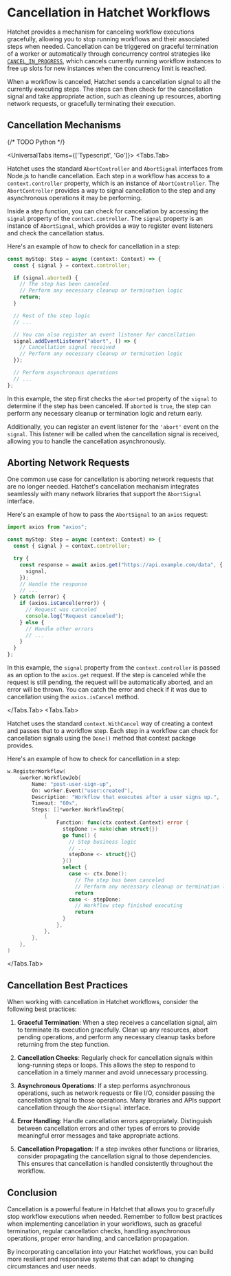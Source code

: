 
# Cancellation in Hatchet Workflows

Hatchet provides a mechanism for canceling workflow executions gracefully, allowing you to stop running workflows and their associated steps when needed. Cancellation can be triggered on graceful termination of a worker or automatically through concurrency control strategies like [`CANCEL_IN_PROGRESS`](./queue_concurrency/cancel-in-progress.mdx), which cancels currently running workflow instances to free up slots for new instances when the concurrency limit is reached.

When a workflow is canceled, Hatchet sends a cancellation signal to all the currently executing steps. The steps can then check for the cancellation signal and take appropriate action, such as cleaning up resources, aborting network requests, or gracefully terminating their execution.

## Cancellation Mechanisms

{/* TODO Python */}

<UniversalTabs items={['Typescript', 'Go']}>
<Tabs.Tab>

Hatchet uses the standard `AbortController` and `AbortSignal` interfaces from Node.js to handle cancellation. Each step in a workflow has access to a `context.controller` property, which is an instance of `AbortController`. The `AbortController` provides a way to signal cancellation to the step and any asynchronous operations it may be performing.

Inside a step function, you can check for cancellation by accessing the `signal` property of the `context.controller`. The `signal` property is an instance of `AbortSignal`, which provides a way to register event listeners and check the cancellation status.

Here's an example of how to check for cancellation in a step:

```typescript
const myStep: Step = async (context: Context) => {
  const { signal } = context.controller;

  if (signal.aborted) {
    // The step has been canceled
    // Perform any necessary cleanup or termination logic
    return;
  }

  // Rest of the step logic
  // ...

  // You can also register an event listener for cancellation
  signal.addEventListener("abort", () => {
    // Cancellation signal received
    // Perform any necessary cleanup or termination logic
  });

  // Perform asynchronous operations
  // ...
};
```

In this example, the step first checks the `aborted` property of the `signal` to determine if the step has been canceled. If `aborted` is `true`, the step can perform any necessary cleanup or termination logic and return early.

Additionally, you can register an event listener for the `'abort'` event on the `signal`. This listener will be called when the cancellation signal is received, allowing you to handle the cancellation asynchronously.

## Aborting Network Requests

One common use case for cancellation is aborting network requests that are no longer needed. Hatchet's cancellation mechanism integrates seamlessly with many network libraries that support the `AbortSignal` interface.

Here's an example of how to pass the `AbortSignal` to an `axios` request:

```typescript
import axios from "axios";

const myStep: Step = async (context: Context) => {
  const { signal } = context.controller;

  try {
    const response = await axios.get("https://api.example.com/data", {
      signal,
    });
    // Handle the response
    // ...
  } catch (error) {
    if (axios.isCancel(error)) {
      // Request was canceled
      console.log("Request canceled");
    } else {
      // Handle other errors
      // ...
    }
  }
};
```

In this example, the `signal` property from the `context.controller` is passed as an option to the `axios.get` request. If the step is canceled while the request is still pending, the request will be automatically aborted, and an error will be thrown. You can catch the error and check if it was due to cancellation using the `axios.isCancel` method.

</Tabs.Tab>
<Tabs.Tab>

Hatchet uses the standard `context.WithCancel` way of creating a context and passes that to a workflow step. Each step in a workflow can check for cancellation signals using the `Done()` method that context package provides.

Here's an example of how to check for cancellation in a step:

```go
w.RegisterWorkflow(
    &worker.WorkflowJob{
        Name: "post-user-sign-up",
        On: worker.Event("user:created"),
        Description: "Workflow that executes after a user signs up.",
        Timeout: "60s",
        Steps: []*worker.WorkflowStep{
            {
                Function: func(ctx context.Context) error {
                  stepDone := make(chan struct{})
                  go func() {
                    // Step business logic
                    // ...
                    stepDone <- struct{}{}
                  }()
                  select {
                    case <- ctx.Done():
                      // The step has been canceled
                      // Perform any necessary cleanup or termination logic
                      return
                    case <- stepDone:
                      // Workflow step finished executing
                      return
                  }
                },
            },
        },
    },
)
```

</Tabs.Tab>
</UniversalTabs>

## Cancellation Best Practices

When working with cancellation in Hatchet workflows, consider the following best practices:

1. **Graceful Termination**: When a step receives a cancellation signal, aim to terminate its execution gracefully. Clean up any resources, abort pending operations, and perform any necessary cleanup tasks before returning from the step function.

2. **Cancellation Checks**: Regularly check for cancellation signals within long-running steps or loops. This allows the step to respond to cancellation in a timely manner and avoid unnecessary processing.

3. **Asynchronous Operations**: If a step performs asynchronous operations, such as network requests or file I/O, consider passing the cancellation signal to those operations. Many libraries and APIs support cancellation through the `AbortSignal` interface.

4. **Error Handling**: Handle cancellation errors appropriately. Distinguish between cancellation errors and other types of errors to provide meaningful error messages and take appropriate actions.

5. **Cancellation Propagation**: If a step invokes other functions or libraries, consider propagating the cancellation signal to those dependencies. This ensures that cancellation is handled consistently throughout the workflow.

## Conclusion

Cancellation is a powerful feature in Hatchet that allows you to gracefully stop workflow executions when needed. Remember to follow best practices when implementing cancellation in your workflows, such as graceful termination, regular cancellation checks, handling asynchronous operations, proper error handling, and cancellation propagation.

By incorporating cancellation into your Hatchet workflows, you can build more resilient and responsive systems that can adapt to changing circumstances and user needs.
